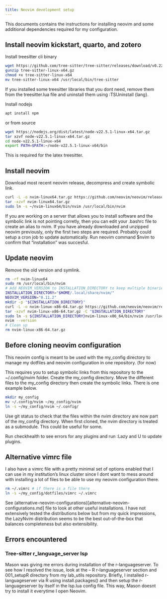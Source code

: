 ```yaml
---
title: Neovim development setup
---
```


This documents contains the instructions for installing neovim and some additional dependencies required for my configuration.

## Install neovim kickstart, quarto, and zotero

Install treesitter cli binary
```bash
wget https://github.com/tree-sitter/tree-sitter/releases/download/v0.22.6/tree-sitter-linux-x64.gz
gunzip tree-sitter-linux-x64.gz
chmod +x tree-sitter-linux-x64
mv tree-sitter-linux-x64 /usr/local/bin/tree-sitter
```
If you installed some treesitter libraries that you dont need, remove them from the treesitter.lua file and uninstall them using :TSUninstall {lang}.

Install nodejs
```bash
apt install npm
```
or from source
```bash
wget https://nodejs.org/dist/latest/node-v22.5.1-linux-x64.tar.gz
tar xzvf node-v22.5.1-linux-x64.tar.gz
cd node-v22.5.1-linux-x64
export PATH=$PATH:~/node-v22.5.1-linux-x64/bin
```
This is required for the latex treesitter.

## Install neovim
Download most recent neovim release, decompress and create symbolic link.
```bash
curl -L -o nvim-linux64.tar.gz https://github.com/neovim/neovim/releases/download/stable/nvim-linux64.tar.gz
tar -xzvf nvim-linux64.tar.gz
sudo ln -s ~/nvim-linux64/bin/nvim /usr/local/bin/nvim
```
If you are working on a server that allows you to install software and the symbolic link is not pointing corretly, then you can edit your .bashrc file to create an alias to nvim.
If you have already downloaded and unzipped neovim previously, only the first two steps are required. Probably could setup a cron job to update automatically.
Run neovim command $nvim to confirm that "installation" was succesful.

## Update neovim
Remove the old version and symlink.
```bash
rm -rf nvim-linux64
sudo rm /usr/local/bin/nvim
# Add NEOVIM_VERSION to INSTALLATION_DIRECTORY to keep multiple binaries
INSTALLATION_DIRECTORY="$HOME/.local/share/nvim/"
NEOVIM_VERSION="0.11.2"
mkdir -p "${INSTALLATION_DIRECTORY}"
curl -L -o nvim-linux-x86-64.tar.gz https://github.com/neovim/neovim/releases/download/v0.11.2/nvim-linux-x86_64.tar.gz
tar -xzvf nvim-linux-x86-64.tar.gz -C "$INSTALLATION_DIRECTORY"
sudo ln -s ${INSTALLATION_DIRECTORY}nvim-linux-x86_64/bin/nvim /usr/local/bin/nvim
nvim --version
# Clean up
rm nvim-linux-x86-64.tar.gz
```

## Before cloning neovim configuration
This neovim config is meant to be used with the my_config directory to manage my dotfiles and neovim configuration in one repository. (for now)

This requires you to setup symbolic links from this repository to the ~/.config/nvim folder.
Create the my_config directory. Move the different files to the my_config directory then create the symbolic links. There is one example below.
```bash
mkdir my_config
mv ~/.config/nvim ~/my_config/nvim
ln -s ~/my_config/nvim ~/.config/
```
Use git status to check that the files within the nvim directory are now part of the my_config directory. When first cloned, the nvim directory is treated as a submodule. This could be useful for some.

Run checkhealth to see errors for any plugins and run :Lazy and U to update plugins.

## Alternative vimrc file
I also have a vimrc file with a pretty minimal set of options enabled that I can use in my institution's linux cluster since I dont want to mess around with installing a lot of files to be able to use my neovim configuration there.
```bash
rm ~/.vimrc # if there is a file there
ln -s ~/my_config/dotfiles/vimrc ~/.vimrc
```

See (alternative-neovim-configurations)[alternative-neovim-configurations.md] file to look at other useful installations.
I have not extensively tested the distributions below but from my quick impressions, the LazyNvim distribution seems to be the best out-of-the-box that balances completeness but also extensibility.

## Errors encountered

### Tree-sitter r_language_server lsp
Mason was giving me errors during installation of the r-languageserver.
To see how I resolved the issue, look at the -- R r-languageserver section and 001_setupR directory from my lab_utils repository.
Briefly, I installed r-languageserver via R using install.packages() and then setup the r-languageserver by itself in the lsp.lua config file.
This way, Mason doesnt try to install it everytime I open Neovim.
